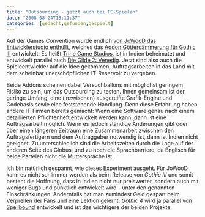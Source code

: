 ```yaml
---
title: "Outsourcing - jetzt auch bei PC-Spielen"
date: "2008-08-24T18:11:37"
categories: [gedacht,gefunden,gespielt]
---
```


Auf der Games Convention wurde endlich [von JoWooD das Entwicklerstudio enthüllt](http://www.worldofgothic.de/gothic3/index.php?go=showcomment&news_id=1201&_sid=), welches das [Addon Götterdämmerung für Gothic III](/blog/2008/04/16/kaffeesatzlesen-gothic-iii-bekommt-ein-addon/) entwickelt: Es heißt [Trine Game Studios](http://www.trinegames.com/), ist in Indien beheimatet und entwickelt parallel auch [Die Gilde 2: Venedig](http://www.the3dzone.de/tag/trine-game-studios/). Jetzt sind also auch die Spieleentwickler auf die Idee gekommen, Auftragsarbeiten in das Land mit dem scheinbar unerschöpflichen IT-Reservoir zu vergeben.

Beide Addons scheinen dabei Versuchballons mit möglichst geringem Risiko zu sein, um das Outsourcing zu testen. Ihnen gemeinsam ist der geringe Umfang, eine (inzwischen) ausgereifte Grafik-Engine und Codebasis sowie eine feststehende Handlung. Denn diese Erfahrung haben andere IT-Firmen bereits gemacht: Wenn eine Software genau nach einem detaillierten Pflichtenheft entwickelt werden kann, dann ist eine Auftragsarbeit möglich. Wenn es jedoch ständige Änderungen gibt oder über einen längeren Zeitraum eine Zusammenarbeit zwischen den Auftragsfertigern und dem Auftraggeber notwendig ist, dann ist Indien nicht geeignet. Zu unterschiedlich sind die Arbeitszeiten durch die Lage auf der anderen Seite des Globus, und zu hoch die Sprachbarriere, da Englisch für beide Parteien nicht die Muttersprache ist.

Ich bin natürlich gespannt, wie dieses Experiment ausgeht. Für JoWooD kann es nicht schlimmer werden als beim Release von *Gothic III* und somit besteht die Hoffnung, dass in Indien nicht nur preiswerter, sondern auch mit weniger Bugs und pünktlich entwickelt wird - unter den genannten Einschränkungen. Andernfalls hat man zumindest Geld gespart beim Verprellen der Fans und eine Lektion gelernt; *Gothic 4* wird ja parallel von [Spellbound](http://www.spellbound.de/front_content.php?idcat=57) entwickelt und ist das wichtigere der beiden Projekte.
